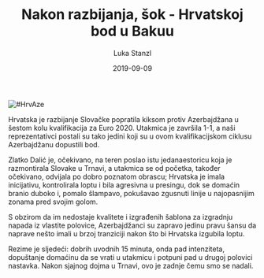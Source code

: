 ﻿---
title: Nakon razbijanja, šok - Hrvatskoj bod u Bakuu
date: 2019-09-09
slug: hrvatska-azerbajdzan
author: Luka Stanzl
published: true
description: Hrvatska je razbijanje Slovačke popratila kiksom protiv Azerbajdžana u šestom kolu kvalifikacija za Euro 2020
color: #007BFF
---
![#HrvAze](./hrvatska-azerbajdzan.jpg)

Hrvatska je razbijanje Slovačke popratila kiksom protiv Azerbajdžana u šestom kolu kvalifikacija za Euro 2020. Utakmica je završila 1-1, a naši reprezentativci postali su tako jedini koji su u ovom kvalifikacijskom ciklusu Azerbajdžanu dopustili bod.

Zlatko Dalić je, očekivano, na teren poslao istu jedanaestoricu koja je razmontirala Slovake u Trnavi, a utakmica se od početka, također očekivano, odvijala po dobro poznatom obrascu; Hrvatska je imala inicijativu, kontrolirala loptu i bila agresivna u presingu, dok se domaćin branio duboko i, pomalo šlampavo, pokušavao zgusnuti linije u najopasnijim zonama pred svojim golom.

S obzirom da im nedostaje kvalitete i izgrađenih šablona za izgradnju napada iz vlastite polovice, Azerbajdžanci su zapravo jedinu pravu šansu da naprave nešto imali u brzoj tranziciji nakon što bi Hrvatska izgubila loptu.

Rezime je sljedeći: dobrih uvodnih 15 minuta, onda pad intenziteta, dopuštanje domaćinu da se vrati u utakmicu i potpuni pad u drugoj polovici nastavka. Nakon sjajnog dojma u Trnavi, ovo je zadnje čemu smo se nadali.